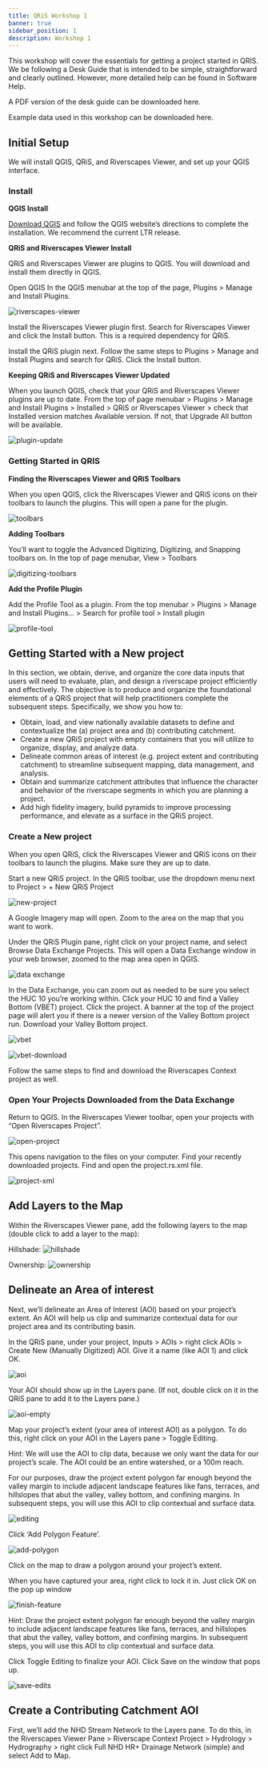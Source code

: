 ```yaml
---
title: QRiS Workshop 1
banner: true
sidebar_position: 1
description: Workshop 1
---
```


This workshop will cover the essentials for getting a project started in QRIS. We be following a Desk Guide that is intended to be simple, straightforward and clearly outlined. However, more detailed help can be found in Software Help.

A PDF version of the desk guide can be downloaded here.

Example data used in this workshop can be downloaded here.



## Initial Setup

We will install QGIS, QRiS, and Riverscapes Viewer, and set up your QGIS interface.



### Install

**QGIS Install**

[Download QGIS](https://qgis.org/download/) and follow the QGIS website’s directions to complete the installation. We recommend the current LTR release.


**QRiS and Riverscapes Viewer Install**

QRiS and Riverscapes Viewer are plugins to QGIS. You will download and install them directly in QGIS. 

Open QGIS
In the QGIS menubar at the top of the page, Plugins > Manage and Install Plugins. 

![riverscapes-viewer](/images/tutorials/riverscapes-viewer.png)

Install the Riverscapes Viewer plugin first. Search for Riverscapes Viewer and click the Install button. This is a required dependency for QRiS. 

Install the QRiS plugin next. Follow the same steps to Plugins > Manage and Install Plugins and search for QRiS. Click the Install button.

**Keeping QRiS and Riverscapes Viewer Updated**

When you launch QGIS, check that your QRiS and Riverscapes Viewer plugins are up to date. From the top of page menubar > Plugins > Manage and Install Plugins > Installed > QRiS or Riverscapes Viewer > check that Installed version matches Available version. If not, that Upgrade All button will be available. 

![plugin-update](/images/tutorials/plugin-update.png)



### Getting Started in QRIS

**Finding the Riverscapes Viewer and QRiS Toolbars**

When you open QGIS, click the Riverscapes Viewer and QRiS icons on their toolbars to launch the plugins. This will open a pane for the plugin. 

![toolbars](/images/tutorials/toolbars.png)

**Adding Toolbars**

You’ll want to toggle the Advanced Digitizing, Digitizing, and Snapping toolbars on. In the top of page menubar, View > Toolbars

![digitizing-toolbars](/images/tutorials/digitizing-toolbars.png)

**Add the Profile Plugin**

Add the Profile Tool as a plugin. From the top menubar > Plugins > Manage and Install Plugins… > Search for profile tool > Install plugin

![profile-tool](/images/tutorials/profile-tool.png)



## Getting Started with a New project

In this section, we obtain, derive, and organize the core data inputs that users will need to evaluate, plan, and design a riverscape project efficiently and effectively.  The objective is to produce and organize the foundational elements of a QRiS project that will help practitioners complete the subsequent steps.  Specifically, we show you how to:
- Obtain, load, and view nationally available datasets to define and contextualize the (a) project area and (b) contributing catchment.
- Create a new QRiS project with empty containers that you will utilize to organize, display, and analyze data.
- Delineate common areas of interest (e.g. project extent and contributing catchment) to streamline subsequent mapping, data management, and analysis.
- Obtain and summarize catchment attributes that influence the character and behavior of the riverscape segments in which you are planning a project.
- Add high fidelity imagery, build pyramids to improve processing performance, and elevate as a surface in the QRiS project. 



### Create a New project

When you open QRiS, click the Riverscapes Viewer and QRiS icons on their toolbars to launch the plugins. Make sure they are up to date.

Start a new QRiS project. In the QRiS toolbar, use the dropdown menu next to Project > + New QRiS Project

![new-project](/images/tutorials/new-project.png)

A Google Imagery map will open. Zoom to the area on the map that you want to work. 

Under the QRiS Plugin pane, right click on your project name, and select Browse Data Exchange Projects. This will open a Data Exchange window in your web browser, zoomed to the map area open in QGIS. 

![data exchange](/images/tutorials/data-exchange.png)

In the Data Exchange, you can zoom out as needed to be sure you select the HUC 10 you’re working within. Click your HUC 10 and find a Valley Bottom (VBET) project. Click the project. A banner at the top of the project page will alert you if there is a newer version of the Valley Bottom project run. Download your Valley Bottom project.

![vbet](/images/tutorials/vbet.png)

![vbet-download](/images/tutorials/vbet-download.png)

Follow the same steps to find and download the Riverscapes Context project as well. 



### Open Your Projects Downloaded from the Data Exchange

Return to QGIS. In the Riverscapes Viewer toolbar, open your projects with “Open Riverscapes Project”. 

![open-project](/images/tutorials/open-project.png)

This opens navigation to the files on your computer. Find your recently downloaded projects. Find and open the project.rs.xml file.

![project-xml](/images/tutorials/project-xml.png)



## Add Layers to the Map

Within the Riverscapes Viewer pane, add the following layers to the map (double click to add a layer to the map):

Hillshade:
![hillshade](/images/tutorials/hillshade.png)

Ownership:
![ownership](/images/tutorials/ownership.png)



## Delineate an Area of interest

Next, we’ll delineate an Area of Interest (AOI) based on your project’s extent. An AOI will help us clip and summarize contextual data for our project area and its contributing basin. 

In the QRiS pane, under your project, Inputs > AOIs > right click AOIs > Create New (Manually Digitized) AOI. Give it a name (like AOI 1) and click OK.

![aoi](/images/tutorials/aoi.png)

Your AOI should show up in the Layers pane. (If not, double click on it in the QRiS pane to add it to the Layers pane.)

![aoi-empty](/images/tutorials/aoi-empty.png)

Map your project’s extent (your area of interest AOI) as a polygon. To do this, right click on your AOI in the Layers pane > Toggle Editing. 

Hint: We will use the AOI to clip data, because we only want the data for our project’s scale. The AOI could be an entire watershed, or a 100m reach. 

For our purposes, draw the project extent polygon far enough beyond the valley margin to include adjacent landscape features like fans, terraces, and hillslopes that abut the valley, valley bottom, and confining margins. In subsequent steps, you will use this AOI to clip contextual and surface data. 

![editing](/images/tutorials/editing.png)

Click ‘Add Polygon Feature’. 

![add-polygon](/images/tutorials/add-polygon.png)

Click on the map to draw a polygon around your project’s extent. 

When you have captured your area, right click to lock it in. Just click OK on the pop up window

![finish-feature](/images/tutorials/finish-feature.png)

Hint: Draw the project extent polygon far enough beyond the valley margin to include adjacent landscape features like fans, terraces, and hillslopes that abut the valley, valley bottom, and confining margins. In subsequent steps, you will use this AOI to clip contextual and surface data. 


Click Toggle Editing to finalize your AOI. Click Save on the window that pops up. 

![save-edits](/images/tutorials/save-edits.png)



## Create a Contributing Catchment AOI

First, we’ll add the NHD Stream Network to the Layers pane. To do this, in the Riverscapes Viewer Pane > Riverscape Context Project > Hydrology > Hydrography > right click Full NHD HR+ Drainage Network (simple) and select Add to Map.



